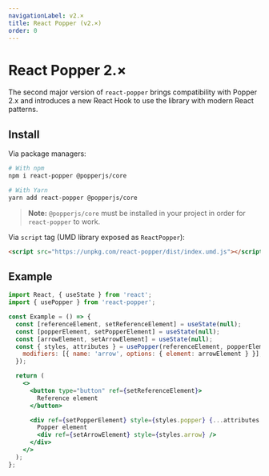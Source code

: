 ```yaml
---
navigationLabel: v2.×
title: React Popper (v2.×)
order: 0
---
```


# React Popper 2.×

The second major version of `react-popper` brings compatibility with Popper 2.x
and introduces a new React Hook to use the library with modern React patterns.

<x-ad />

## Install

Via package managers:

```bash
# With npm
npm i react-popper @popperjs/core

# With Yarn
yarn add react-popper @popperjs/core
```

> **Note:** `@popperjs/core` must be installed in your project in order for
> `react-popper` to work.

Via `script` tag (UMD library exposed as `ReactPopper`):

```html
<script src="https://unpkg.com/react-popper/dist/index.umd.js"></script>
```

## Example

```jsx
import React, { useState } from 'react';
import { usePopper } from 'react-popper';

const Example = () => {
  const [referenceElement, setReferenceElement] = useState(null);
  const [popperElement, setPopperElement] = useState(null);
  const [arrowElement, setArrowElement] = useState(null);
  const { styles, attributes } = usePopper(referenceElement, popperElement, {
    modifiers: [{ name: 'arrow', options: { element: arrowElement } }],
  });

  return (
    <>
      <button type="button" ref={setReferenceElement}>
        Reference element
      </button>

      <div ref={setPopperElement} style={styles.popper} {...attributes.popper}>
        Popper element
        <div ref={setArrowElement} style={styles.arrow} />
      </div>
    </>
  );
};
```
